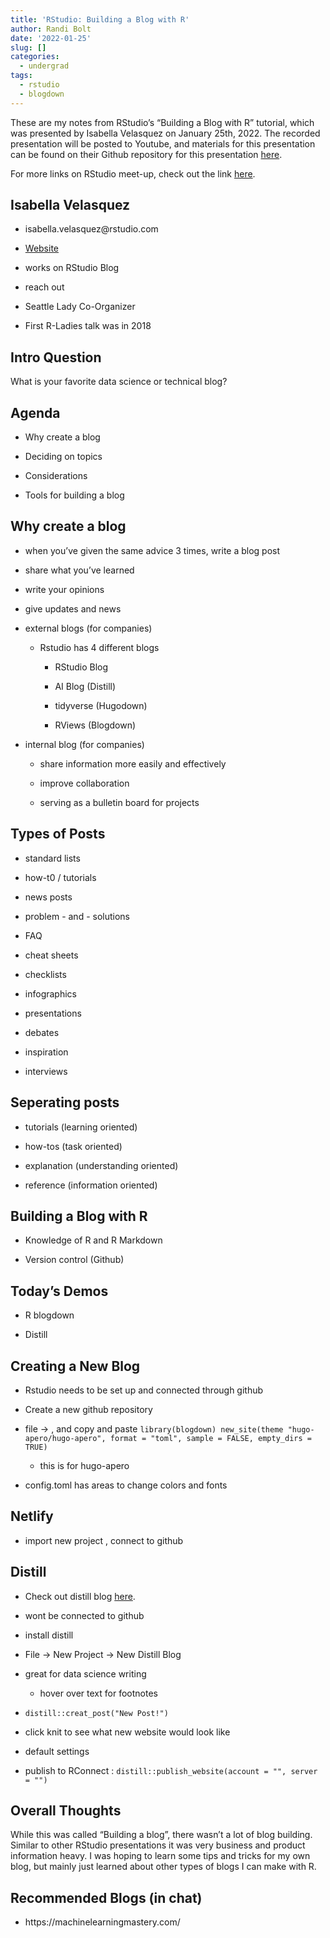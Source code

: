 ```yaml
---
title: 'RStudio: Building a Blog with R'
author: Randi Bolt
date: '2022-01-25'
slug: []
categories:
  - undergrad
tags:
  - rstudio
  - blogdown
---
```


These are my notes from RStudio's "Building a Blog with R" tutorial, which was presented by Isabella Velasquez on January 25th, 2022. The recorded presentation will be posted to Youtube, and materials for this presentation can be found on their Github repository for this presentation [here](https://github.com/ivelasq/2022-01-25_building-a-blog-with-r). 

For more links on RStudio meet-up, check out the link [here](https://www.meetup.com/RStudio-Enterprise-Community-Meetup/). 

## Isabella Velasquez

- isabella.velasquez@rstudio.com 

- [Website](https://ivelasq.rbind.io/)

- works on RStudio Blog 

- reach out 

- Seattle Lady Co-Organizer 

- First R-Ladies talk was in 2018 

## Intro Question 

What is your favorite data science or technical blog? 

## Agenda 

- Why create a blog

- Deciding on topics

- Considerations 

- Tools for building a blog 

## Why create a blog 

- when you've given the same advice 3 times, write a blog post 

- share what you've learned

- write your opinions 

- give updates and news 

- external blogs (for companies) 

  - Rstudio has 4 different blogs
  
    - RStudio Blog
    
    - AI Blog (Distill)
    
    - tidyverse (Hugodown)
    
    - RViews (Blogdown)
    
- internal blog (for companies)

  - share information more easily and effectively 
  
  - improve collaboration 
  
  - serving as a bulletin board for projects

## Types of Posts

- standard lists

- how-t0 / tutorials

- news posts

- problem - and - solutions

- FAQ

- cheat sheets

- checklists

- infographics

- presentations

- debates

- inspiration 

- interviews 

## Seperating posts

- tutorials (learning oriented)

- how-tos (task oriented)

- explanation (understanding oriented)

- reference (information oriented)

## Building a Blog with R

- Knowledge of R and R Markdown 

- Version control (Github)

## Today's Demos 

- R blogdown

- Distill 

## Creating a New Blog 

- Rstudio needs to be set up and connected through github

- Create a new github repository 

- file $\rightarrow$ , and copy and paste `library(blogdown) new_site(theme "hugo-apero/hugo-apero", format = "toml", sample = FALSE, empty_dirs = TRUE)`

  - this is for hugo-apero

- config.toml has areas to change colors and fonts 

## Netlify 

- import new project , connect to github

## Distill 

- Check out distill blog [here](https://distill.pub/). 

- wont be connected to github

- install distill 

- File $\rightarrow$ New Project $\rightarrow$ New Distill Blog

- great for data science writing 

  - hover over text for footnotes
  
- `distill::creat_post("New Post!")`

- click knit to see what new website would look like

- default settings 

- publish to RConnect : `distill::publish_website(account = "", server = "")`

## Overall Thoughts 

While this was called "Building a blog", there wasn't a lot of blog building. Similar to other RStudio presentations it was very business and product information heavy. I was hoping to learn some tips and tricks for my own blog, but mainly just learned about other types of blogs I can make with R.

## Recommended Blogs (in chat)

- https://machinelearningmastery.com/ 
